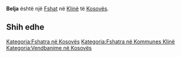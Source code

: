 {{Fshat në Kosovës
 | Emri                = Belja
| srp_N_name = Belja
| srp_N_FULL_NAME_RO = Belja
| srp_N_FULL_NAME_ND_RO = Belja
| srp_N_SORT_NAME_RG = BELJA
| srp_N_FULL_NAME_RG = Belja
| srp_N_FULL_NAME_ND_RG = Belja

 | Emri (Rasa dhanore) = 
 | Figura              = 
 | Shteti              = Kosovo
 | Komuna              = Klinë
 | Kodi postar         = 
 | Sipërfaqja          = 

 | Popullsia           = 

 | Regj. i popullsisë  = 
 | Dend. e popullsisë  = 
 | Faqja zyrtare       = 
 <!--- Koordinatat ----> 
 | Gjerësia            = 42.246111
 | Gjatësia            = 21.239444
 | Lartësia            = 
}}
'''Belja''' është një [[Fshat]] në [[Klinë]] të [[Kosovës]].

<!-- == Gjeografia == -->
<!-- == Historia == -->
<!-- == Demografia == -->
== Shih edhe ==
{{Komuna Klinë}}
{{Kosovo-Administrata-Cung}}

[[Kategoria:Fshatra në Kosovës]]
[[Kategoria:Fshatra në Kommunes Klinë]]
[[Kategoria:Vendbanime në Kosovës]]